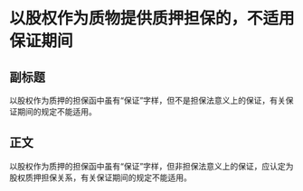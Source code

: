 # 以股权作为质物提供质押担保的，不适用保证期间
## 副标题
以股权作为质押的担保函中虽有“保证”字样，但不是担保法意义上的保证，有关保证期间的规定不能适用。
## 正文
以股权作为质押的担保函中虽有“保证”字样，但非担保法意义上的保证，应认定为股权质押担保关系，有关保证期间的规定不能适用。